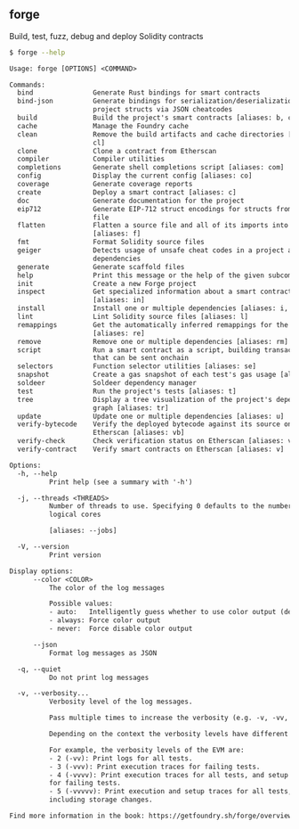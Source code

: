## forge

Build, test, fuzz, debug and deploy Solidity contracts

```bash
$ forge --help
```

```txt
Usage: forge [OPTIONS] <COMMAND>

Commands:
  bind               Generate Rust bindings for smart contracts
  bind-json          Generate bindings for serialization/deserialization of
                     project structs via JSON cheatcodes
  build              Build the project's smart contracts [aliases: b, compile]
  cache              Manage the Foundry cache
  clean              Remove the build artifacts and cache directories [aliases:
                     cl]
  clone              Clone a contract from Etherscan
  compiler           Compiler utilities
  completions        Generate shell completions script [aliases: com]
  config             Display the current config [aliases: co]
  coverage           Generate coverage reports
  create             Deploy a smart contract [aliases: c]
  doc                Generate documentation for the project
  eip712             Generate EIP-712 struct encodings for structs from a given
                     file
  flatten            Flatten a source file and all of its imports into one file
                     [aliases: f]
  fmt                Format Solidity source files
  geiger             Detects usage of unsafe cheat codes in a project and its
                     dependencies
  generate           Generate scaffold files
  help               Print this message or the help of the given subcommand(s)
  init               Create a new Forge project
  inspect            Get specialized information about a smart contract
                     [aliases: in]
  install            Install one or multiple dependencies [aliases: i, add]
  lint               Lint Solidity source files [aliases: l]
  remappings         Get the automatically inferred remappings for the project
                     [aliases: re]
  remove             Remove one or multiple dependencies [aliases: rm]
  script             Run a smart contract as a script, building transactions
                     that can be sent onchain
  selectors          Function selector utilities [aliases: se]
  snapshot           Create a gas snapshot of each test's gas usage [aliases: s]
  soldeer            Soldeer dependency manager
  test               Run the project's tests [aliases: t]
  tree               Display a tree visualization of the project's dependency
                     graph [aliases: tr]
  update             Update one or multiple dependencies [aliases: u]
  verify-bytecode    Verify the deployed bytecode against its source on
                     Etherscan [aliases: vb]
  verify-check       Check verification status on Etherscan [aliases: vc]
  verify-contract    Verify smart contracts on Etherscan [aliases: v]

Options:
  -h, --help
          Print help (see a summary with '-h')

  -j, --threads <THREADS>
          Number of threads to use. Specifying 0 defaults to the number of
          logical cores

          [aliases: --jobs]

  -V, --version
          Print version

Display options:
      --color <COLOR>
          The color of the log messages

          Possible values:
          - auto:   Intelligently guess whether to use color output (default)
          - always: Force color output
          - never:  Force disable color output

      --json
          Format log messages as JSON

  -q, --quiet
          Do not print log messages

  -v, --verbosity...
          Verbosity level of the log messages.

          Pass multiple times to increase the verbosity (e.g. -v, -vv, -vvv).

          Depending on the context the verbosity levels have different meanings.

          For example, the verbosity levels of the EVM are:
          - 2 (-vv): Print logs for all tests.
          - 3 (-vvv): Print execution traces for failing tests.
          - 4 (-vvvv): Print execution traces for all tests, and setup traces
          for failing tests.
          - 5 (-vvvvv): Print execution and setup traces for all tests,
          including storage changes.

Find more information in the book: https://getfoundry.sh/forge/overview
```
